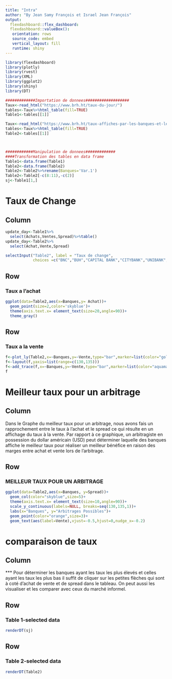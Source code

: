 ```yaml
---
title: "Intra"
author: "By Jean Samy François et Israel Jean François"
output: 
  flexdashboard::flex_dashboard:
  flexdashboard::valueBox():
   orientation: rows
   source_code: embed
   vertical_layout: fill
   runtime: shiny
---
```


```r
library(flexdashboard)
library(plotly)
library(rvest)
library(XML)
library(ggplot2)
library(shiny)
library(DT)
```

```r
#############Importation de donnees###################
Taux<-read_html("https://www.brh.ht/taux-du-jour/")
tables<-Taux%>%html_table(fill=TRUE)
Table1<-tables[[1]]

Taux<-read_html("https://www.brh.ht/taux-affiches-par-les-banques-et-les-agents-de-change-2/")
tables<-Taux%>%html_table(fill=TRUE)
Table2<-tables[[1]]



############Manipulation de donnees#############
####Transformation des tables en data frame 
Table1<-data.frame(Table1)
Table2<-data.frame(Table2)
Table2<-Table2%>%rename(Banques='Var.1')
Table2<-Table2[-c(8:11),-c(2)]
sj<-Table1[1,]
```


 
Taux de Change {data-vertical_layout=fill}
=======================================================

Column {.sidebar data-width=250}
----------------------------------------------------------------

```r
update_day<-Table1%>%
  select(Achats,Ventes,Spread)%>%table()
update_day<-Table2%>%
  select(Achat,Vente,Spread)
```


```r
selectInput("Table2", label = "Taux de change", 
            choices =c("BNC","BUH","CAPITAL BANK","CITYBANK","UNIBANK","SOGEBANK","SOGEBEL"), selected = "BUH")
```



Row {data-height=500}
---------------------------------------------------------------

### Taux a l'achat

```r
ggplot(data=Table2,aes(x=Banques,y= Achat))+
  geom_point(size=2,color='skyblue')+
  theme(axis.text.x= element_text(size=20,angle=90))+
  theme_gray()
```


Row {data-height=500}
---------------------------------------------------------------


### Taux a la vente

```r

f<-plot_ly(Table2,x=~Banques,y=~Vente,type="bar",marker=list(color="gold"))
f<-layout(f,yaxis=list(range=c(130,135)))
f<-add_trace(f,x=~Banques,y=~Vente,type="bar",marker=list(color="aquamarine")) 
f
```

Meilleur taux pour un arbitrage {data-vertical_layout=fill}
=======================================================

Column {.sidebar data-width=250}
------------------------------------------------------------------

 
Dans le Graphe du meilleur taux pour un arbitrage, nous avons fais un rapprochement entre le taux à l'achat  et le spread ce qui résulte en un affichage du taux à la vente.
Par rapport à ce graphique, un arbitragiste en possession du dollar américain (USD) peut déterminer laquelle des banques affiche le meilleur taux pour réaliser un meilleur bénéfice en raison des marges entre achat et vente lors de l’arbitrage.


Row {data-height=500}
---------------------------------------------------------------

### MEILLEUR TAUX POUR UN ARBITRAGE


```r
ggplot(data=Table2,aes(x=Banques, y=Spread))+
  geom_col(color="skyblue",size=5)+
  theme(axis.text.x= element_text(size=10,angle=90))+
  scale_y_continuous(labels=NULL, breaks=seq(130,135,1))+
  labs(x="Banques", y="Arbitrages Possibles")+
  geom_point(color="orange",size=3)+
  geom_text(aes(label=Vente),vjust=-0.5,hjust=0,nudge_x=-0.2)
```

comparaison de taux {data-vertical_layout=scroll}
=====================================

Column {.sidebar data-width=250}
----------------------------------------------------------------


*** Pour déterminer les banques ayant les taux les plus élevés et celles ayant les taux les plus bas il suffit de cliquer sur les petites flèches qui sont à coté d'achat de vente et de spread dans le tableau. On peut aussi les visualiser et les comparer avec ceux du marché informel.


Row {data-height=500}
----------------------------------------------------------------

### Table 1-selected data
```r
renderDT(sj)
```

Row {data-height=500}
----------------------------------------------------------------

### Table 2-selected data 

```r
renderDT(Table2)
```

